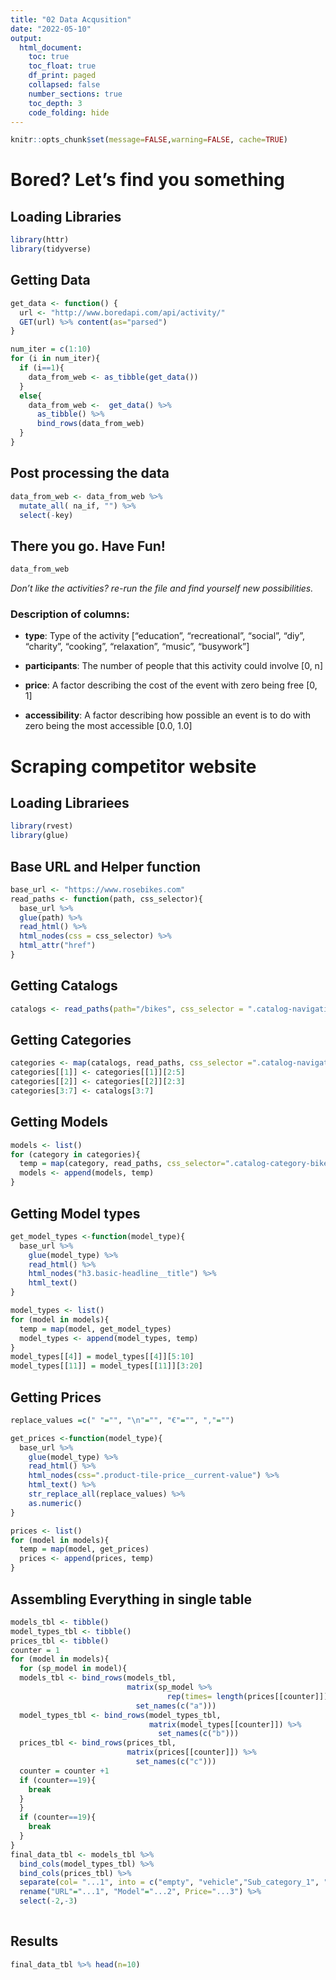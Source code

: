 ```yaml
---
title: "02 Data Acqusition"
date: "2022-05-10"
output:
  html_document:
    toc: true
    toc_float: true
    df_print: paged
    collapsed: false
    number_sections: true
    toc_depth: 3
    code_folding: hide
---
```


```r
knitr::opts_chunk$set(message=FALSE,warning=FALSE, cache=TRUE)
```

# Bored? Let's find you something

## Loading Libraries
```r
library(httr)
library(tidyverse)
```

## Getting Data
```r
get_data <- function() {
  url <- "http://www.boredapi.com/api/activity/"
  GET(url) %>% content(as="parsed")
}

num_iter = c(1:10)
for (i in num_iter){
  if (i==1){
    data_from_web <- as_tibble(get_data())
  } 
  else{
    data_from_web <-  get_data() %>% 
      as_tibble() %>% 
      bind_rows(data_from_web)
  }
}
```
## Post processing the data

```r
data_from_web <- data_from_web %>%  
  mutate_all( na_if, "") %>% 
  select(-key)
```

## There you go. Have Fun!
```r
data_from_web
```
*Don't like the activities? re-run the file and find yourself new possibilities.*


### Description of columns:

* **type**: Type of the activity ["education", "recreational", "social", "diy", "charity", "cooking", "relaxation", "music", "busywork"]


* **participants**: The number of people that this activity could involve [0, n]


* **price**: A factor describing the cost of the event with zero being free [0, 1]

* **accessibility**: A factor describing how possible an event is to do with zero being the most accessible [0.0, 1.0]


# Scraping competitor website

## Loading Librariees
```r
library(rvest)
library(glue)
```
## Base URL and Helper function
```r
base_url <- "https://www.rosebikes.com"
read_paths <- function(path, css_selector){
  base_url %>% 
  glue(path) %>%
  read_html() %>% 
  html_nodes(css = css_selector) %>%
  html_attr("href")
}
```
## Getting Catalogs
```r
catalogs <- read_paths(path="/bikes", css_selector = ".catalog-navigation__link")[1:7]
```

## Getting Categories
```r
categories <- map(catalogs, read_paths, css_selector =".catalog-navigation__link" )
categories[[1]] <- categories[[1]][2:5]
categories[[2]] <- categories[[2]][2:3]
categories[3:7] <- catalogs[3:7]
```

## Getting Models
```r
models <- list()
for (category in categories){
  temp = map(category, read_paths, css_selector=".catalog-category-bikes__button")  
  models <- append(models, temp)
}
```

## Getting Model types
```r
get_model_types <-function(model_type){
  base_url %>% 
    glue(model_type) %>% 
    read_html() %>% 
    html_nodes("h3.basic-headline__title") %>% 
    html_text()
}

model_types <- list()
for (model in models){
  temp = map(model, get_model_types)  
  model_types <- append(model_types, temp)
}
model_types[[4]] = model_types[[4]][5:10] 
model_types[[11]] = model_types[[11]][3:20]
```
## Getting Prices
```r
replace_values =c(" "="", "\n"="", "€"="", ","="")

get_prices <-function(model_type){
  base_url %>% 
    glue(model_type) %>% 
    read_html() %>% 
    html_nodes(css=".product-tile-price__current-value") %>%
    html_text() %>% 
    str_replace_all(replace_values) %>% 
    as.numeric()
}

prices <- list()
for (model in models){
  temp = map(model, get_prices)
  prices <- append(prices, temp)
}

```
## Assembling Everything in single table
```r
models_tbl <- tibble() 
model_types_tbl <- tibble()
prices_tbl <- tibble()
counter = 1
for (model in models){
  for (sp_model in model){
  models_tbl <- bind_rows(models_tbl, 
                          matrix(sp_model %>% 
                                   rep(times= length(prices[[counter]]))) %>% 
                            set_names(c("a")))
  model_types_tbl <- bind_rows(model_types_tbl, 
                               matrix(model_types[[counter]]) %>% 
                                 set_names(c("b")))
  prices_tbl <- bind_rows(prices_tbl,
                          matrix(prices[[counter]]) %>% 
                            set_names(c("c")))
  counter = counter +1
  if (counter==19){
    break
  }
  }
  if (counter==19){
    break
  }
}
final_data_tbl <- models_tbl %>% 
  bind_cols(model_types_tbl) %>%
  bind_cols(prices_tbl) %>% 
  separate(col= "...1", into = c("empty", "vehicle","Sub_category_1", "Sub_category_2", "Sub_category_3"), sep = "/" ,remove = FALSE) %>% 
  rename("URL"="...1", "Model"="...2", Price="...3") %>% 
  select(-2,-3)
  

```
## Results
```r
final_data_tbl %>% head(n=10)
```

